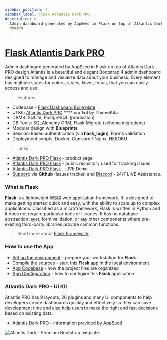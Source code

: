 ```yaml
---
sidebar_position: 7
sidebar_label: Flask Atlantis Dark PRO
description: >-
  Admin dashboard generated by AppSeed in Flask on top of Atlantis Dark PRO
  design
---
```


# [ Flask Atlantis Dark PRO](https://appseed.us/product/atlantis-dark-pro/flask/)

<SubHeading> Admin dashboard generated by AppSeed in Flask on top of Atlantis Dark PRO design</SubHeading>
Atlantis is a beautiful and elegant Bootstrap 4 admin dashboard designed to manage and visualize data about your business. Every element has multiple states for colors, styles, hover, focus, that you can easily access and use.

> Features

- Codebase - [Flask Dashboard Boilerplate](../../boilerplate-code/flask-dashboard.mdx)
- UI Kit: [Atlantis Dark PRO](../../content/bootstrap-template/atlantis-pro.mdx) \*\*\*\* crafted by ThemeKita
- DBMS: SQLite, PostgreSQL (production)
- DB Tools: SQLAlchemy ORM, Flask-Migrate (schema migrations)
- Modular design with **Blueprints**
- Session-Based authentication (via **flask_login**), Forms validation
- Deployment scripts: Docker, Gunicorn / Nginx, HEROKU

> Links

- [Atlantis Dark PRO Flask](https://appseed.us/product/atlantis-dark-pro/flask/) - product page
- [Atlantis Dark PRO Flask](https://github.com/app-generator/flask-dashboard-atlantis-dark-pro) - public repository used for tracking issues
- [Atlantis Dark PRO Flask](https://flask-atlantis-dark-pro.appseed-srv1.com/) - LIVE Demo
- [Support](https://appseed.us/support): via **Github** (issues tracker) and [Discord](https://discord.gg/fZC6hup) - 24/7 LIVE Assistance.

### What is Flask

**Flask** is a lightweight [WSGI](../../content/what-is/wsgi.mdx) web application framework. It is designed to make getting started quick and easy, with the ability to scale up to complex applications. Classified as a microframework, Flask is written in Python and it does not require particular tools or libraries. It has no database abstraction layer, form validation, or any other components where pre-existing third-party libraries provide common functions.

> Read more about [Flask Framework](../../content/what-is/flask.mdx)

### How to use the App

- [Set up the environment](../../boilerplate-code/flask-dashboard.mdx#environment) - prepare your workstation for **Flask**
- [Compile the sources](../../boilerplate-code/flask-dashboard.mdx#build-the-app-1) - start this **Flask** app in the local environment
- [App Codebase](../../boilerplate-code/flask-dashboard.mdx#app-codebase) - how the project files are organized
- [App Configuration](../../boilerplate-code/flask-dashboard.mdx#app-configuration) - how to configure this **Flask** application

### Atlantis Dark PRO - UI Kit

Atlantis PRO has 9 layouts, 26 plugins and many UI components to help developers create dashboards quickly and effectively so they can save development time and also help users to make the right and fast decisions based on existing data.

- [Atlantis Dark PRO](../../content/bootstrap-template/atlantis-pro.mdx) - information provided by AppSeed

![Atlantis Dark - Premium Bootstrap template.](../../../static/assets/docs-atlantis-pro-screen.jpg)
